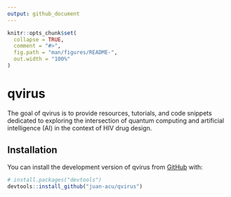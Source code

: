```yaml
---
output: github_document
---
```


<!-- README.md is generated from README.Rmd. Please edit that file -->

```r
knitr::opts_chunk$set(
  collapse = TRUE,
  comment = "#>",
  fig.path = "man/figures/README-",
  out.width = "100%"
)
```

# qvirus

<!-- badges: start -->
<!-- badges: end -->

The goal of qvirus is to provide resources, tutorials, and code snippets dedicated to exploring the intersection of quantum computing and artificial intelligence (AI) in the context of HIV drug design.

## Installation

You can install the development version of qvirus from [GitHub](https://github.com/) with:

``` r
# install.packages("devtools")
devtools::install_github("juan-acu/qvirus")
```